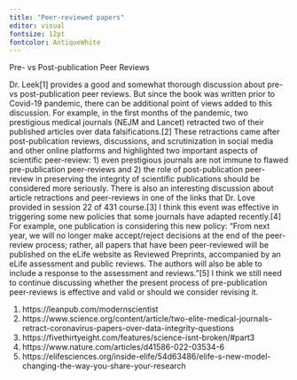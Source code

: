 ```yaml
---
title: "Peer-reviewed papers"
editor: visual
fontsize: 12pt
fontcolor: AntiqueWhite
---
```


Pre- vs Post-publication Peer Reviews

Dr. Leek[1] provides a good and somewhat thorough discussion about pre- vs post-publication peer reviews. But since the book was written prior to Covid-19 pandemic, there can be additional point of views added to this discussion. For example, in the first months of the pandemic, two prestigious medical journals (NEJM and Lancet) retracted two of their published articles over data falsifications.[2] These retractions came after post-publication reviews, discussions, and scrutinization in social media and other online platforms and highlighted two important aspects of scientific peer-review: 1) even prestigious journals are not immune to flawed pre-publication peer-reviews and 2) the role of post-publication peer-review in preserving the integrity of scientific publications should be considered more seriously. There is also an interesting discussion about article retractions and peer-reviews in one of the links that Dr. Love provided in session 22 of 431 course.[3] I think this event was effective in triggering some new policies that some journals have adapted recently.[4] For example, one publication is considering this new policy:
“From next year, we will no longer make accept/reject decisions at the end of the peer-review process; rather, all papers that have been peer-reviewed will be published on the eLife website as Reviewed Preprints, accompanied by an eLife assessment and public reviews. The authors will also be able to include a response to the assessment and reviews.”[5]
I think we still need to continue discussing whether the present process of pre-publication peer-reviews is effective and valid or should we consider revising it.

1.	https://leanpub.com/modernscientist
2.	https://www.science.org/content/article/two-elite-medical-journals-retract-coronavirus-papers-over-data-integrity-questions
3.	https://fivethirtyeight.com/features/science-isnt-broken/#part3 
4.	https://www.nature.com/articles/d41586-022-03534-6 
5.	https://elifesciences.org/inside-elife/54d63486/elife-s-new-model-changing-the-way-you-share-your-research 


 
